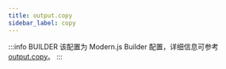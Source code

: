 ```yaml
---
title: output.copy
sidebar_label: copy
---
```


:::info BUILDER
该配置为 Modern.js Builder 配置，详细信息可参考 [output.copy](https://modernjs.dev/builder/api/config-output.html#output-copy)。
:::


<Main />
